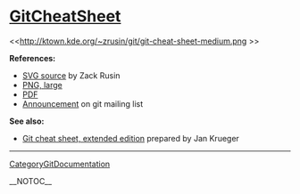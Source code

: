 = [[GitCheatSheet]] =

<<http://ktown.kde.org/~zrusin/git/git-cheat-sheet-medium.png >>

<b>References:</b>
* [[http://ktown.kde.org/~zrusin/git/git-cheat-sheet.svg|SVG source]] by Zack Rusin
* [[http://ktown.kde.org/~zrusin/git/git-cheat-sheet-large.png|PNG, large]]
* [[http://swxruby.org/git-cheat-sheet.pdf|PDF]]
* [[http://permalink.gmane.org/gmane.comp.version-control.git/56904|Announcement]] on git mailing list

<b>See also:</b>
* [[http://jan-krueger.net/development/git-cheat-sheet-extended-edition|Git cheat sheet, extended edition]] prepared by Jan Krueger

----
[[CategoryGitDocumentation]]

__NOTOC__